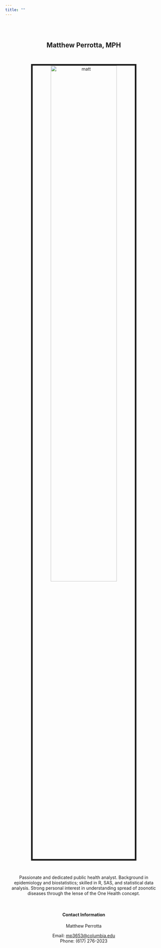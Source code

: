 ```yaml
---
title: ""
---
```

<center>

<br>
<br>

## Matthew Perrotta, MPH

<link rel="stylesheet" href="styles.css" type="text/css">
<link rel="stylesheet" href="academicons/css/academicons.min.css"/>
<link rel="apple-touch-icon" href="/images/JG_transparent.png" >

<br>

<img src="images/ireland_sweater.jpg" alt="matt" style="width:65%; border:5px solid">

<br>


Passionate and dedicated public health analyst. Background in epidemiology and biostatistics; skilled in R, SAS, and statistical data analysis. Strong personal interest in understanding spread of zoonotic diseases through the lense of the One Health concept. 


<br>

#### Contact Information

Matthew Perrotta  

Email: [mp3653@columbia.edu](mailto:mp3653@columbia.edu)  
Phone: (617) 276-2023 